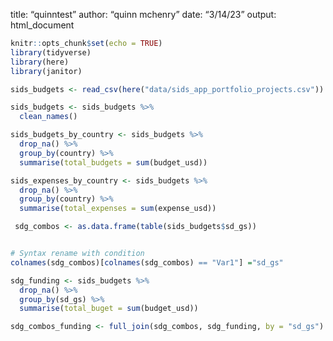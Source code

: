 title: "quinntest"
author: "quinn mchenry"
date: "3/14/23"
output: html_document

```r
knitr::opts_chunk$set(echo = TRUE)
library(tidyverse)
library(here)
library(janitor)

```

```r
sids_budgets <- read_csv(here("data/sids_app_portfolio_projects.csv"))
```

```r
sids_budgets <- sids_budgets %>% 
  clean_names()
```


```r
sids_budgets_by_country <- sids_budgets %>% 
  drop_na() %>% 
  group_by(country) %>% 
  summarise(total_budgets = sum(budget_usd))
```


```r
sids_expenses_by_country <- sids_budgets %>% 
  drop_na() %>% 
  group_by(country) %>% 
  summarise(total_expenses = sum(expense_usd))
```



```r
 sdg_combos <- as.data.frame(table(sids_budgets$sd_gs))


# Syntax rename with condition
colnames(sdg_combos)[colnames(sdg_combos) == "Var1"] ="sd_gs"

```


```r
sdg_funding <- sids_budgets %>% 
  drop_na() %>% 
  group_by(sd_gs) %>% 
  summarise(total_buget = sum(budget_usd))
```




```r
sdg_combos_funding <- full_join(sdg_combos, sdg_funding, by = "sd_gs")
```



